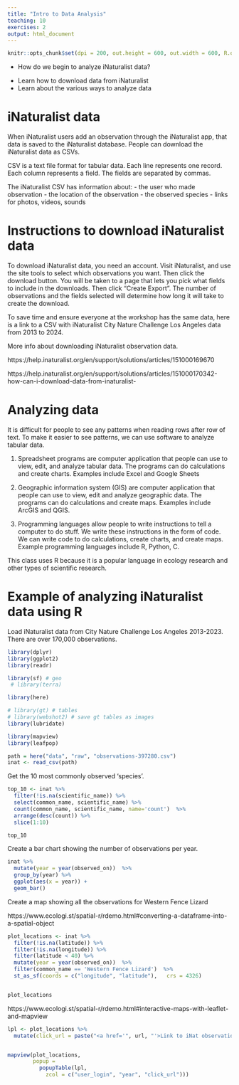 ```yaml
---
title: "Intro to Data Analysis"
teaching: 10
exercises: 2
output: html_document
---
```


```r
knitr::opts_chunk$set(dpi = 200, out.height = 600, out.width = 600, R.options = list(max.print = 100))
```


:::::::::::::::::::::::::::::::::::::: questions 

- How do we begin to analyze iNaturalist data?

::::::::::::::::::::::::::::::::::::::::::::::::

::::::::::::::::::::::::::::::::::::: objectives

- Learn how to download data from iNaturalist
- Learn about the various ways to analyze data

::::::::::::::::::::::::::::::::::::::::::::::::


# iNaturalist data

When iNaturalist users add an observation through the iNaturalist app, that data is saved to the iNaturalist database. People can download the iNaturalist data as CSVs.

CSV is a text file format for tabular data. Each line represents one  record. Each column represents a field. The fields are separated by commas.

The iNaturalist CSV has information about:
- the user who made observation
- the location of the observation
- the observed species
- links for photos, videos, sounds

# Instructions to download iNaturalist data 

To download iNaturalist data, you need an account. Visit iNaturalist, and use the site tools to select which observations you want. Then click the download button. You will be taken to a page that lets you pick what fields to include in the downloads. Then click "Create Export". The number of observations and the fields selected will determine how long it will take to create the download. 

To save time and ensure everyone at the workshop has the same data, here is a link to a CSV with iNaturalist City Nature Challenge Los Angeles data from 2013 to 2024. 

More info about  downloading iNaturalist observation data. 

https://help.inaturalist.org/en/support/solutions/articles/151000169670

https://help.inaturalist.org/en/support/solutions/articles/151000170342-how-can-i-download-data-from-inaturalist-

# Analyzing data

It is difficult for people to see any patterns when reading rows after row of text. To make it easier to see patterns, we can use software to analyze tabular data.

1) Spreadsheet programs are computer application that people can use to view, edit, and analyze tabular data. The programs can do calculations and create charts. Examples include Excel and Google Sheets

2) Geographic information system (GIS) are computer application that people can use to view, edit and analyze geographic data. The programs can do  calculations and create maps. Examples include ArcGIS and QGIS.

3) Programming languages allow people to write instructions to tell a computer to do stuff. We write these instructions in the form of code. We can write code to do calculations, create charts, and create maps. Example programming languages include  R, Python, C.

This class uses R because it is a popular language in ecology research and other types of scientific research.

# Example of analyzing iNaturalist data using R


Load iNaturalist data from City Nature Challenge Los Angeles 2013-2023. There are over 170,000 observations.

```r
library(dplyr)
library(ggplot2)
library(readr)

library(sf) # geo
 # library(terra)

library(here)

# library(gt) # tables
# library(webshot2) # save gt tables as images
library(lubridate)

library(mapview)
library(leafpop)

```
```r
path = here("data", "raw", "observations-397280.csv")
inat <- read_csv(path)
```

Get the 10 most commonly observed 'species'.

```r
top_10 <- inat %>% 
  filter(!is.na(scientific_name)) %>%
  select(common_name, scientific_name) %>% 
  count(common_name, scientific_name, name='count')  %>%
  arrange(desc(count)) %>% 
  slice(1:10) 

top_10
```




Create a bar chart showing the number of observations per year.

```r

inat %>% 
  mutate(year = year(observed_on))  %>%
  group_by(year) %>% 
  ggplot(aes(x = year)) +
  geom_bar()

```

Create a map showing all the observations for Western Fence Lizard

https://www.ecologi.st/spatial-r/rdemo.html#converting-a-dataframe-into-a-spatial-object

```r
plot_locations <- inat %>%
  filter(!is.na(latitude)) %>%
  filter(!is.na(longitude)) %>%
  filter(latitude < 40) %>%
  mutate(year = year(observed_on))  %>%
  filter(common_name == 'Western Fence Lizard')  %>%
  st_as_sf(coords = c("longitude", "latitude"),   crs = 4326)


plot_locations
```
  
https://www.ecologi.st/spatial-r/rdemo.html#interactive-maps-with-leaflet-and-mapview

```r


lpl <- plot_locations %>%
  mutate(click_url = paste("<a href='", url, "'>Link to iNat observation</a>"))


mapview(plot_locations, 
        popup = 
          popupTable(lpl,
            zcol = c("user_login", "year", "click_url")))
```

